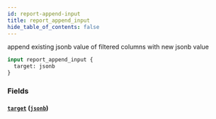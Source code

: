 ```yaml
---
id: report-append-input
title: report_append_input
hide_table_of_contents: false
---
```


append existing jsonb value of filtered columns with new jsonb value

```graphql
input report_append_input {
  target: jsonb
}
```

### Fields

#### [`target`](#) ([`jsonb`](../scalars/jsonb))
